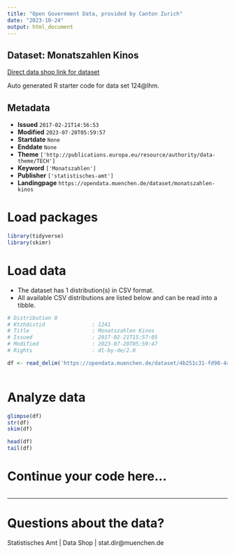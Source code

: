 ```yaml
---
title: "Open Government Data, provided by Canton Zurich"
date: "2023-10-24"
output: html_document
---
```


## Dataset: Monatszahlen Kinos

[Direct data shop link for dataset](https://opendata.muenchen.de/dataset/monatszahlen-kinos)

Auto generated R starter code for data set 124@lhm.

## Metadata

- **Issued** `2017-02-21T14:56:53`
- **Modified** `2023-07-20T05:59:57`
- **Startdate** `None`
- **Enddate** `None`
- **Theme** `['http://publications.europa.eu/resource/authority/data-theme/TECH']`
- **Keyword** `['Monatszahlen']`
- **Publisher** `['statistisches-amt']`
- **Landingpage** `https://opendata.muenchen.de/dataset/monatszahlen-kinos`


# Load packages

```r

library(tidyverse)
library(skimr)

```

# Load data

-   The dataset has 1 distribution(s) in CSV format.
-   All available CSV distributions are listed below and can be read into a tibble.

```r

# Distribution 0
# Ktzhdistid               : 1241
# Title                    : Monatszahlen Kinos
# Issued                   : 2017-02-21T15:57:05
# Modified                 : 2023-07-20T05:59:47
# Rights                   : dl-by-de/2.0

df <- read_delim('https://opendata.muenchen.de/dataset/4b251c31-fd98-4475-88bc-e0504cbc725b/resource/ca564678-4049-4a99-9e0d-b16806557476/download/monatszahlen2307_kinos_10_07_23_nosum.csv')



```

# Analyze data

```r

glimpse(df)
str(df)
skim(df)

head(df)
tail(df)

```

# Continue your code here...

```r

```

------------------------------------------------------------------------

# Questions about the data?

Statistisches Amt | Data Shop | stat.dir@muenchen.de
